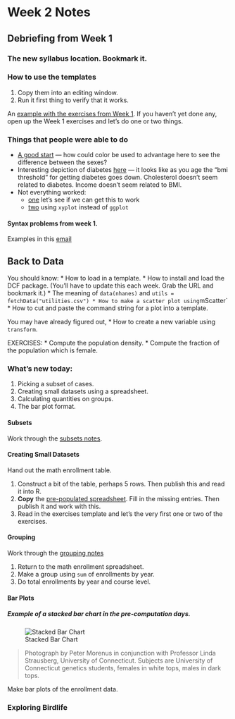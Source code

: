 Week 2 Notes
==================


## Debriefing from Week 1

### The new syllabus location.  Bookmark it.

### How to use the templates

1. Copy them into an editing window.  
2. Run it first thing to verify that it works.

An [example with the exercises from Week 1](http://rpubs.com/jstrubl1/4571).  If you haven't yet done any, open up the Week 1 exercises and let's do one or two things.

### Things that people were able to do

* [A good start](http://rpubs.com/roldfath/4615) --- how could color be used to advantage here to see the difference between the sexes?
* Interesting depiction of diabetes [here](http://rpubs.com/sbauman1/4638) --- it looks like as you age the "bmi threshold" for getting diabetes goes down.  Cholesterol doesn't seem related to diabetes.  Income doesn't seem related to BMI.
* Not everything worked: 
    * [one](http://rpubs.com/siukhymo/4640) let's see if we can get this to work
    * [two](http://rpubs.com/wcraine/4611) using `xyplot` instead of `ggplot`

####  Syntax problems from week 1.  

Examples in this [email](https://mail.google.com/mail/u/0/?shva=1#inbox/13d12da9523743c3)

## Back to Data

You should know:
* How to load in a template.
* How to install and load the DCF package.  (You'll have to update this each week.  Grab the URL and bookmark it.)
* The meaning of `data(nhanes)` and `utils = fetchData("utilities.csv")
* How to make a scatter plot using `mScatter`
* How to cut and paste the command string for a plot into a template.

You may have already figured out,
* How to create a new variable using `transform`.

EXERCISES: 
* Compute the population density.
* Compute the fraction of the population which is female.


### What's new today: 


1. Picking a subset of cases.
1. Creating small datasets using a spreadsheet.
2. Calculating quantities on groups.
3. The bar plot format.


#### Subsets

Work through the [subsets notes](subsets.html).

#### Creating Small Datasets

Hand out the math enrollment table.  

1. Construct a bit of the table, perhaps 5 rows.  Then publish this and read it into R.
2. **Copy** the [pre-populated spreadsheet](https://docs.google.com/spreadsheet/ccc?key=0AkXIvAg85dhhdHdONnZ6aWwtRDZtc2ZyN2QxeEdJMFE&usp=sharing#gid=0).  Fill in the missing entries.  Then publish it and work with this.
3. Read in the exercises template and let's the very first one or two of the exercises.

#### Grouping

Work through the [grouping notes](GroupBy.html)

1. Return to the math enrollment spreadsheet.
2. Make a group using `sum` of enrollments by year.  
3. Do total enrollments by year and course level.  

#### Bar Plots

##### Example of a stacked bar chart in the pre-computation days.

![Stacked Bar Chart](image001.jpg) 

> Photograph by Peter Morenus in conjunction with Professor Linda Strausberg, University of Connecticut.  Subjects are University of Connecticut genetics students, females in white tops, males in dark tops.

Make bar plots of the enrollment data.  

### Exploring Birdlife

